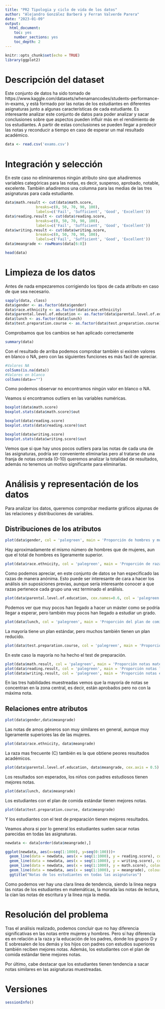 ---
title: "PR2 Tipologia y ciclo de vida de los datos"
author: "Alejandro González Barberá y Ferran Valverde Parera"
date: "2023-01-09"
output:
  html_document:
    toc: yes
    number_sections: yes
    toc_depth: 2
---

```{r setup, include=FALSE}
knitr::opts_chunk$set(echo = TRUE)
library(ggplot2)
```

# Descripción del dataset

Este conjunto de datos ha sido tomado de https://www.kaggle.com/datasets/whenamancodes/students-performance-in-exams, y está formado por las notas de los estudiantes en diferentes asignaturas junto a algunas características de cada estudiante.
Es interesante analizar este conjunto de datos para poder analizar y sacar conclusiones sobre que aspectos pueden influir más en el rendimiento de los estudiantes.
A partir de estas conclusiones se pueden llegar a predecir las notas y reconducir a tiempo en caso de esperar un mal resultado académico.

```{r}
data <- read.csv('exams.csv')
```


# Integración y selección

En este caso no eliminaremos ningún atributo sino que añadiremos variables categóricas para las notas, es decir, suspenso, aprobado, notable, excelente.
También añadiremos una columna para las medias de las tres asignaturas para cada estudiante.
```{r}
data$math.result <- cut(data$math.score,
              breaks=c(0, 50, 70, 90, 100),
              labels=c('Fail', 'Sufficient', 'Good', 'Excellent'))
data$reading.result <- cut(data$reading.score,
              breaks=c(0, 50, 70, 90, 100),
              labels=c('Fail', 'Sufficient', 'Good', 'Excellent'))
data$writing.result <- cut(data$writing.score,
              breaks=c(0, 50, 70, 90, 100),
              labels=c('Fail', 'Sufficient', 'Good', 'Excellent'))
data$meangrade <- rowMeans(data[6:8])

head(data)

```


# Limpieza de los datos

Antes de nada empezaremos corrigiendo los tipos de cada atributo en caso de que sea necesario.

```{r}
sapply(data, class)
data$gender <- as.factor(data$gender)
data$race.ethnicity <- as.factor(data$race.ethnicity)
data$parental.level.of.education <- as.factor(data$parental.level.of.education)
data$lunch <- as.factor(data$lunch)
data$test.preparation.course <- as.factor(data$test.preparation.course)
```
Comprobamos que los cambios se han aplicado correctamente
```{r}
summary(data)
```

Con el resultado de arriba podemos comprobar también si existen valores en blanco o NA, pero con las siguientes funciones es más facil de apreciar.
```{r}
#Valores NA
colSums(is.na(data)) 
#Valores en blanco
colSums(data=="")
```

Como podemos observar no encontramos ningún valor en blanco o NA.

Veamos si encontramos outliers en las variables numéricas.

```{r}
boxplot(data$math.score)
boxplot.stats(data$math.score)$out

boxplot(data$reading.score)
boxplot.stats(data$reading.score)$out

boxplot(data$writing.score)
boxplot.stats(data$writing.score)$out
```

Vemos que si que hay unos pocos outliers para las notas de cada una de las asignaturas, podría ser conveniente eliminarlas pero al tratarse de una franja de notas cerrada (0-10) queremos analizar la totalidad de resultados, además no tenemos un motivo significante para eliminarlas.

# Análisis y representación de los datos

Para analizar los datos, queremos comprobar mediante gráficos algunas de las relaciones y distribuciones de variables.

## Distribuciones de los atributos

```{r}

plot(data$gender, col = 'palegreen', main = 'Proporción de hombres y mujeres') 
```

Hay aproximadamente el mismo número de hombres que de mujeres, aun que el total de hombres es ligeramente superior.


```{r}

plot(data$race.ethnicity, col = 'palegreen', main = 'Proporción de razas') 
```

Como podemos apreciar, en este conjunto de datos se han especificado las razas de manera anónima. Esto puede ser interesante de cara a hacer los análisis sin suposiciones previas, aunque sería interesante conocer a que razas pertenece cada grupo una vez terminado el análisis.

```{r}

plot(data$parental.level.of.education, cex.names=0.6, col = 'palegreen', main = 'Proporción de estudios de los padres')
```

Podemos ver que muy pocos han llegado a hacer un máster como se podría llegar a esperar, pero también muy pocos han llegado a estudiar un grado.

```{r}

plot(data$lunch, col = 'palegreen', main = 'Proporción del plan de comida') 
```

La mayoría tiene un plan estándar, pero muchos también tienen un plan reducido. 

```{r}

plot(data$test.preparation.course, col = 'palegreen', main = 'Proporción de tests iniciales hechos') 
```

En este caso la mayoría no ha hecho el test de preparación.

```{r}

plot(data$math.result, col = 'palegreen', main = 'Proporción notas matematicas')
plot(data$reading.result, col = 'palegreen', main = 'Proporción notas lectura')
plot(data$writing.result, col = 'palegreen', main = 'Proporción notas escritura')
```

En las tres habilidades muestreadas vemos que la mayoría de notas se concentran en la zona central, es decir, están aprobados pero no con la máxima nota.

## Relaciones entre atributos

```{r}

plot(data$gender,data$meangrade) 
```

Las notas de amos géneros son muy similares en general, aunque muy ligeramente superiores las de las mujeres.

```{r}

plot(data$race.ethnicity, data$meangrade) 
```

La raza mas frecuente (C) también es la que obtiene peores resultados académicos.

```{r}

plot(data$parental.level.of.education, data$meangrade, cex.axis = 0.5) 
```

Los resultados son esperados, los niños con padres estudiosos tienen mejores notas.

```{r}

plot(data$lunch, data$meangrade) 
```

Los estudiantes con el plan de comida estándar tienen mejores notas.


```{r}

plot(data$test.preparation.course, data$meangrade) 
```

Y los estudiantes con el test de preparación tienen mejores resultados.

Veamos ahora si por lo general los estudiantes suelen sacar notas parecidas en todas las asignaturas.
```{r}
newdata <- data[order(data$meangrade),]

ggplot(newdata, aes(x=seq(1:1000), y=seq(0:100)))+
  geom_line(data = newdata, aes(x = seq(1:1000), y = reading.score), colour = 'purple')+
  geom_line(data = newdata, aes(x = seq(1:1000), y = writing.score), colour = 'cyan')+
  geom_line(data = newdata, aes(x = seq(1:1000), y = math.score), colour = 'black')+
  geom_line(data = newdata, aes(x = seq(1:1000), y = meangrade), colour = 'red', size = 1.5)+
  ggtitle("Notas de los estudiantes en todas las asignaturas")
```

Como podemos ver hay una clara linea de tendencia, siendo la linea negra las notas de los estudiantes en matemáticas, la morada las notas de lectura, la cían las notas de escritura y la línea roja la media.

# Resolución del problema
Tras el análisis realizado, podemos concluir que no hay diferencia significativas en las notas entre mujeres y hombres. Pero sí hay diferencia es en relación a la raza y la educación de los padres, donde los grupos D y E sobresalen de los demás y los hijos con padres con estudios superiores también reciben mejores notas. Además, los estudiantes con el plan de comida estándar tiene mejores notas.

Por último, cabe destacar que los estudiantes tienen tendencia a sacar notas similares en las asignaturas muestreadas.

# Versiones

```{r}

sessionInfo()
```
